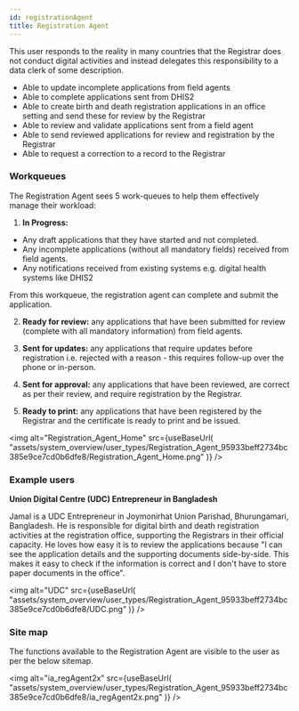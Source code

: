 ```yaml
---
id: registrationAgent
title: Registration Agent
---
```



This user responds to the reality in many countries that the Registrar does not conduct digital activities and instead delegates this responsibility to a data clerk of some description.

- Able to update incomplete applications from field agents
- Able to complete applications sent from DHIS2
- Able to create birth and death registration applications in an office setting and send these for review by the Registrar
- Able to review and validate applications sent from a field agent
- Able to send reviewed applications for review and registration by the Registrar
- Able to request a correction to a record to the Registrar

### Workqueues

The Registration Agent sees 5 work-queues to help them effectively manage their workload:

1. **In Progress:**

- Any draft applications that they have started and not completed.
- Any incomplete applications (without all mandatory fields) received from field agents.
- Any notifications received from existing systems e.g. digital health systems like DHIS2

From this workqueue, the registration agent can complete and submit the application.

2. **Ready for review:** any applications that have been submitted for review (complete with all mandatory information) from field agents.

3. **Sent for updates:** any applications that require updates before registration i.e. rejected with a reason - this requires follow-up over the phone or in-person.

4. **Sent for approval:** any applications that have been reviewed, are correct as per their review, and require registration by the Registrar.

5. **Ready to print:** any applications that have been registered by the Registrar and the certificate is ready to print and be issued.

<img
  alt="Registration_Agent_Home"
  src={useBaseUrl(
    "assets/system_overview/user_types/Registration_Agent_95933beff2734bc385e9ce7cd0b6dfe8/Registration_Agent_Home.png"
  )}
/>

### Example users

**Union Digital Centre (UDC) Entrepreneur in Bangladesh**

Jamal is a UDC Entrepreneur in Joymonirhat Union Parishad, Bhurungamari, Bangladesh. He is responsible for digital birth and death registration activities at the registration office, supporting the Registrars in their official capacity. He loves how easy it is to review the applications because "I can see the application details and the supporting documents side-by-side. This makes it easy to check if the information is correct and I don't have to store paper documents in the office".

<img
  alt="UDC"
  src={useBaseUrl(
    "assets/system_overview/user_types/Registration_Agent_95933beff2734bc385e9ce7cd0b6dfe8/UDC.png"
  )}
/>

### Site map

The functions available to the Registration Agent are visible to the user as per the below sitemap.

<img
  alt="ia_regAgent2x"
  src={useBaseUrl(
    "assets/system_overview/user_types/Registration_Agent_95933beff2734bc385e9ce7cd0b6dfe8/ia_regAgent2x.png"
  )}
/>
